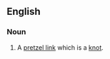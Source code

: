 ==English==
{{wikipedia}}
===Noun===
{{en-noun}}
#{{topology}} A [[pretzel link]] which is a [[knot]].